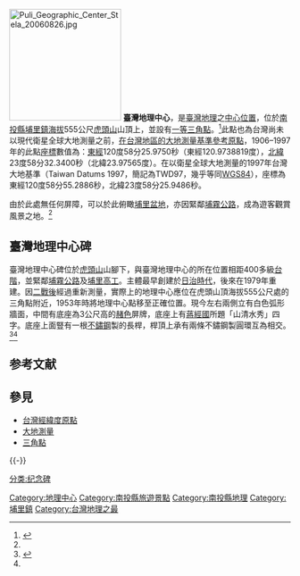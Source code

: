 {{Location map
|Taiwan
|label=虎頭山
|lat=23.9738746
|long=120.9820246
|position=left
|width=250
|float=
|border =
|mark=
|marksize=
|background=
|caption =臺灣地理中心}}
[[File:Puli_Geographic_Center_Stela_20060826.jpg|200px]]
<!--{{note|此座標數值為TWD67，非template:coord所要求的WGS84}}{{Coord|23|58|32.34|N|120|58|25.975|E|region:ID_type:landmark|display=title}}-->
{{coord|23|58|25.9486|N|120|58|55.2886|E|region:TW_type:landmark|display=title|notes=（1997年台灣大地基準，TWD97，幾乎等同[[WGS84|WGS84]]）}}
'''臺灣地理中心'''，是[[臺灣地理|臺灣地理]]之[[地理中心|中心位置]]，位於[[南投縣|南投縣]][[埔里鎮|埔里鎮]][[海拔|海拔]]555公尺[[虎子山_(埔里)|虎頭山]]山頂上，並設有[[三角點|一等三角點]]。<ref name="puli">{{cite news |url = http://www.puli.gov.tw/web_travel/trip/ins.php?index_id=61 |title=地理中心碑|publisher=埔里鎮公所|accessdate=2013-02-22|language=zh-tw|date=}}</ref>此點也為台灣尚未以現代衛星全球大地測量之前，[[台灣經緯度原點|在台灣地區的大地測量基準參考原點]]，1906–1997年的此點[[座標|座標]]數值為：[[東經|東經]]120度58分25.9750秒（東經120.9738819度），[[北緯|北緯]]23度58分32.3400秒（北緯23.97565度）。在以衛星全球大地測量的1997年台灣大地基準（Taiwan Datums 1997，簡記為TWD97，幾乎等同[[WGS84|WGS84]]），座標為東經120度58分55.2886秒，北緯23度58分25.9486秒。

由於此處無任何屏障，可以於此俯瞰[[埔里盆地|埔里盆地]]，亦因緊鄰[[台14線|埔霧公路]]，成為遊客觀賞風景之地。<ref name="tourism"/>

== 臺灣地理中心碑 ==
臺灣地理中心碑位於[[虎子山_(埔里)|虎頭山]]山腳下，與臺灣地理中心的所在位置相距400多級[[台階|台階]]，並緊鄰[[台14線|埔霧公路]]及[[埔里高工|埔里高工]]。主體最早創建於[[台灣日治時期|日治時代]]，後來在1979年重建。因[[臺灣戰後時期|二戰後]]經過重新測量，實際上的地理中心應位在虎頭山頂海拔555公尺處的三角點附近，1953年時將地理中心點移至正確位置。現今左右兩側立有白色弧形牆面，中間有底座為3公尺高的[[赭色|赭色]]屏牌，底座上有[[蔣經國|蔣經國]]所題「山清水秀」四字。底座上面豎有一根[[不鏽鋼|不鏽鋼]]製的長桿，桿頂上承有兩條不鏽鋼製圓環互為相交。<ref name="tourism">{{cite news |url = http://taiwan.net.tw/m1.aspx?sNo=0001114&id=644 |title=台灣地理中心碑|publisher=[[交通部觀光局|交通部觀光局]]|accessdate=2011-03-08|language=zh-tw|date=}}</ref><ref name="puli" />

== 参考文献 ==
{{Reflist|2}}
 
== 參見 ==
{{commons category|Taiwan Geographical Center Stele}}
*[[台灣經緯度原點|台灣經緯度原點]]
*[[大地測量|大地測量]]
*[[三角點|三角點]]

{{-}}
{{921大地震}}

[[Category:地理中心|Category:地理中心]]
[[Category:南投縣旅遊景點|Category:南投縣旅遊景點]]
[[Category:南投縣地理|Category:南投縣地理]]
[[Category:埔里鎮|Category:埔里鎮]]
[[Category:台灣地理之最|Category:台灣地理之最]]
[[分类:纪念碑|分类:纪念碑]]